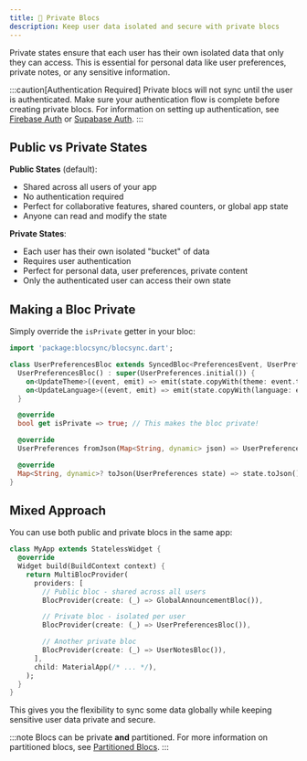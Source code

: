 ```yaml
---
title: 🤫 Private Blocs
description: Keep user data isolated and secure with private blocs
---
```


Private states ensure that each user has their own isolated data that only they
can access. This is essential for personal data like user preferences, private
notes, or any sensitive information.

:::caution[Authentication Required]
Private blocs will not sync until the user is authenticated. Make sure your authentication flow is complete before creating private blocs. For information on setting up authentication, see [Firebase Auth](/authentication/firebase-auth) or [Supabase Auth](/authentication/supabase-auth).
:::

## Public vs Private States

**Public States** (default):

- Shared across all users of your app
- No authentication required
- Perfect for collaborative features, shared counters, or global app state
- Anyone can read and modify the state

**Private States**:

- Each user has their own isolated "bucket" of data
- Requires user authentication
- Perfect for personal data, user preferences, private content
- Only the authenticated user can access their own state

## Making a Bloc Private

Simply override the `isPrivate` getter in your bloc:

```dart
import 'package:blocsync/blocsync.dart';

class UserPreferencesBloc extends SyncedBloc<PreferencesEvent, UserPreferences> {
  UserPreferencesBloc() : super(UserPreferences.initial()) {
    on<UpdateTheme>((event, emit) => emit(state.copyWith(theme: event.theme)));
    on<UpdateLanguage>((event, emit) => emit(state.copyWith(language: event.language)));
  }

  @override
  bool get isPrivate => true; // This makes the bloc private!

  @override
  UserPreferences fromJson(Map<String, dynamic> json) => UserPreferences.fromJson(json);

  @override
  Map<String, dynamic>? toJson(UserPreferences state) => state.toJson();
}
```

## Mixed Approach

You can use both public and private blocs in the same app:

```dart
class MyApp extends StatelessWidget {
  @override
  Widget build(BuildContext context) {
    return MultiBlocProvider(
      providers: [
        // Public bloc - shared across all users
        BlocProvider(create: (_) => GlobalAnnouncementBloc()),

        // Private bloc - isolated per user
        BlocProvider(create: (_) => UserPreferencesBloc()),

        // Another private bloc
        BlocProvider(create: (_) => UserNotesBloc()),
      ],
      child: MaterialApp(/* ... */),
    );
  }
}
```

This gives you the flexibility to sync some data globally while keeping
sensitive user data private and secure.

:::note
Blocs can be private **and** partitioned. For more information on partitioned blocs, see [Partitioned Blocs](/basics/partitioned-blocs).
:::
